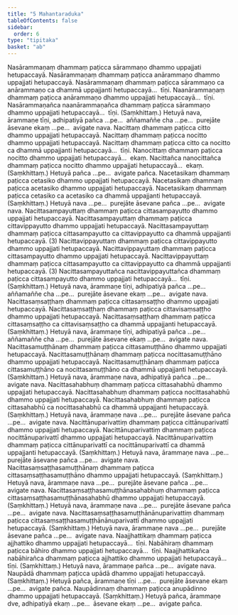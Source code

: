 ```yaml
---
title: "5 Mahantaraduka"
tableOfContents: false
sidebar:
  order: 6
type: "tipitaka"
basket: "ab"
---
```



<DynamicBreadcrumb />

<Division number="22">

<Paragraph number="63">
Nasārammaṇaṃ dhammaṃ paṭicca sārammaṇo dhammo uppajjati hetupaccayā. Nasārammaṇaṃ dhammaṃ paṭicca anārammaṇo dhammo uppajjati hetupaccayā. Nasārammaṇaṃ dhammaṃ paṭicca sārammaṇo ca anārammaṇo ca dhammā uppajjanti hetupaccayā…  tīṇi.
</Paragraph>

<Paragraph number="64">
Naanārammaṇaṃ dhammaṃ paṭicca anārammaṇo dhammo uppajjati hetupaccayā…  tīṇi.
</Paragraph>

<Paragraph number="65">
Nasārammaṇañca naanārammaṇañca dhammaṃ paṭicca sārammaṇo dhammo uppajjati hetupaccayā…  tīṇi. (Saṃkhittaṃ.)
</Paragraph>

<Paragraph number="66">
Hetuyā nava, ārammaṇe tīṇi, adhipatiyā pañca …pe…  aññamaññe cha …pe…  purejāte āsevane ekaṃ …pe…  avigate nava.
</Paragraph>

</Division>
<Division number="23">

<Paragraph number="67">
Nacittaṃ dhammaṃ paṭicca citto dhammo uppajjati hetupaccayā. Nacittaṃ dhammaṃ paṭicca nocitto dhammo uppajjati hetupaccayā. Nacittaṃ dhammaṃ paṭicca citto ca nocitto ca dhammā uppajjanti hetupaccayā…  tīṇi.
</Paragraph>

<Paragraph number="68">
Nanocittaṃ dhammaṃ paṭicca nocitto dhammo uppajjati hetupaccayā…  ekaṃ.
</Paragraph>

<Paragraph number="69">
Nacittañca nanocittañca dhammaṃ paṭicca nocitto dhammo uppajjati hetupaccayā…  ekaṃ. (Saṃkhittaṃ.)
</Paragraph>

<Paragraph number="70">
Hetuyā pañca …pe…  avigate pañca.
</Paragraph>

</Division>
<Division number="24">

<Paragraph number="71">
Nacetasikaṃ dhammaṃ paṭicca cetasiko dhammo uppajjati hetupaccayā. Nacetasikaṃ dhammaṃ paṭicca acetasiko dhammo uppajjati hetupaccayā. Nacetasikaṃ dhammaṃ paṭicca cetasiko ca acetasiko ca dhammā uppajjanti hetupaccayā. (Saṃkhittaṃ.)
</Paragraph>

<Paragraph number="72">
Hetuyā nava …pe…  purejāte āsevane pañca …pe…  avigate nava.
</Paragraph>

</Division>
<Division number="25">

<Paragraph number="73">
Nacittasampayuttaṃ dhammaṃ paṭicca cittasampayutto dhammo uppajjati hetupaccayā. Nacittasampayuttaṃ dhammaṃ paṭicca cittavippayutto dhammo uppajjati hetupaccayā. Nacittasampayuttaṃ dhammaṃ paṭicca cittasampayutto ca cittavippayutto ca dhammā uppajjanti hetupaccayā. (3)
</Paragraph>

<Paragraph number="74">
Nacittavippayuttaṃ dhammaṃ paṭicca cittavippayutto dhammo uppajjati hetupaccayā. Nacittavippayuttaṃ dhammaṃ paṭicca cittasampayutto dhammo uppajjati hetupaccayā. Nacittavippayuttaṃ dhammaṃ paṭicca cittasampayutto ca cittavippayutto ca dhammā uppajjanti hetupaccayā. (3)
</Paragraph>

<Paragraph number="75">
Nacittasampayuttañca nacittavippayuttañca dhammaṃ paṭicca cittasampayutto dhammo uppajjati hetupaccayā…  tīṇi. (Saṃkhittaṃ.)
</Paragraph>

<Paragraph number="76">
Hetuyā nava, ārammaṇe tīṇi, adhipatiyā pañca …pe…  aññamaññe cha …pe…  purejāte āsevane ekaṃ …pe…  avigate nava.
</Paragraph>

</Division>
<Division number="26">

<Paragraph number="77">
Nacittasaṃsaṭṭhaṃ dhammaṃ paṭicca cittasaṃsaṭṭho dhammo uppajjati hetupaccayā. Nacittasaṃsaṭṭhaṃ dhammaṃ paṭicca cittavisaṃsaṭṭho dhammo uppajjati hetupaccayā. Nacittasaṃsaṭṭhaṃ dhammaṃ paṭicca cittasaṃsaṭṭho ca cittavisaṃsaṭṭho ca dhammā uppajjanti hetupaccayā. (Saṃkhittaṃ.)
</Paragraph>

<Paragraph number="78">
Hetuyā nava, ārammaṇe tīṇi, adhipatiyā pañca …pe…  aññamaññe cha …pe…  purejāte āsevane ekaṃ …pe…  avigate nava.
</Paragraph>

</Division>
<Division number="27">

<Paragraph number="79">
Nacittasamuṭṭhānaṃ dhammaṃ paṭicca cittasamuṭṭhāno dhammo uppajjati hetupaccayā. Nacittasamuṭṭhānaṃ dhammaṃ paṭicca nocittasamuṭṭhāno dhammo uppajjati hetupaccayā. Nacittasamuṭṭhānaṃ dhammaṃ paṭicca cittasamuṭṭhāno ca nocittasamuṭṭhāno ca dhammā uppajjanti hetupaccayā. (Saṃkhittaṃ.)
</Paragraph>

<Paragraph number="80">
Hetuyā nava, ārammaṇe nava, adhipatiyā pañca …pe…  avigate nava.
</Paragraph>

</Division>
<Division number="28">

<Paragraph number="81">
Nacittasahabhuṃ dhammaṃ paṭicca cittasahabhū dhammo uppajjati hetupaccayā. Nacittasahabhuṃ dhammaṃ paṭicca nocittasahabhū dhammo uppajjati hetupaccayā. Nacittasahabhuṃ dhammaṃ paṭicca cittasahabhū ca nocittasahabhū ca dhammā uppajjanti hetupaccayā. (Saṃkhittaṃ.)
</Paragraph>

<Paragraph number="82">
Hetuyā nava, ārammaṇe nava …pe…  purejāte āsevane pañca …pe…  avigate nava.
</Paragraph>

</Division>
<Division number="29">

<Paragraph number="83">
Nacittānuparivattiṃ dhammaṃ paṭicca cittānuparivattī dhammo uppajjati hetupaccayā. Nacittānuparivattiṃ dhammaṃ paṭicca nocittānuparivattī dhammo uppajjati hetupaccayā. Nacittānuparivattiṃ dhammaṃ paṭicca cittānuparivattī ca nocittānuparivattī ca dhammā uppajjanti hetupaccayā. (Saṃkhittaṃ.)
</Paragraph>

<Paragraph number="84">
Hetuyā nava, ārammaṇe nava …pe…  purejāte āsevane pañca …pe…  avigate nava.
</Paragraph>

</Division>
<Division number="30">

<Paragraph number="85">
Nacittasaṃsaṭṭhasamuṭṭhānaṃ dhammaṃ paṭicca cittasaṃsaṭṭhasamuṭṭhāno dhammo uppajjati hetupaccayā. (Saṃkhittaṃ.)
</Paragraph>

<Paragraph number="86">
Hetuyā nava, ārammaṇe nava …pe…  purejāte āsevane pañca …pe…  avigate nava.
</Paragraph>

</Division>
<Division number="31">

<Paragraph number="87">
Nacittasaṃsaṭṭhasamuṭṭhānasahabhuṃ dhammaṃ paṭicca cittasaṃsaṭṭhasamuṭṭhānasahabhū dhammo uppajjati hetupaccayā. (Saṃkhittaṃ.)
</Paragraph>

<Paragraph number="88">
Hetuyā nava, ārammaṇe nava …pe…  purejāte āsevane pañca …pe…  avigate nava.
</Paragraph>

</Division>
<Division number="32">

<Paragraph number="89">
Nacittasaṃsaṭṭhasamuṭṭhānānuparivattiṃ dhammaṃ paṭicca cittasaṃsaṭṭhasamuṭṭhānānuparivattī dhammo uppajjati hetupaccayā. (Saṃkhittaṃ.)
</Paragraph>

<Paragraph number="90">
Hetuyā nava, ārammaṇe nava …pe…  purejāte āsevane pañca …pe…  avigate nava.
</Paragraph>

</Division>
<Division number="33">

<Paragraph number="91">
Naajjhattikaṃ dhammaṃ paṭicca ajjhattiko dhammo uppajjati hetupaccayā…  tīṇi.
</Paragraph>

<Paragraph number="92">
Nabāhiraṃ dhammaṃ paṭicca bāhiro dhammo uppajjati hetupaccayā…  tīṇi.
</Paragraph>

<Paragraph number="93">
Naajjhattikañca nabāhirañca dhammaṃ paṭicca ajjhattiko dhammo uppajjati hetupaccayā…  tīṇi. (Saṃkhittaṃ.)
</Paragraph>

<Paragraph number="94">
Hetuyā nava, ārammaṇe pañca …pe…  avigate nava.
</Paragraph>

</Division>
<Division number="34">

<Paragraph number="95">
Naupādā dhammaṃ paṭicca upādā dhammo uppajjati hetupaccayā. (Saṃkhittaṃ.)
</Paragraph>

<Paragraph number="96">
Hetuyā pañca, ārammaṇe tīṇi …pe…  purejāte āsevane ekaṃ …pe…  avigate pañca.
</Paragraph>

</Division>
<Division number="35">

<Paragraph number="97">
Naupādinnaṃ dhammaṃ paṭicca anupādinno dhammo uppajjati hetupaccayā. (Saṃkhittaṃ.)
</Paragraph>

<Paragraph number="98">
Hetuyā pañca, ārammaṇe dve, adhipatiyā ekaṃ …pe…  āsevane ekaṃ …pe…  avigate pañca.
</Paragraph>
</Division>
